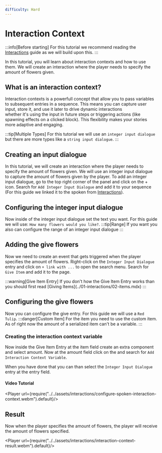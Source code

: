 ```yaml
---
difficulty: Hard
---
```



# Interaction Context
:::info[Before starting]
For this tutorial we recommend reading the [Interactions](./index.mdx) guide as we will build upon this.
:::

In this tutorial, you will learn about interaction contexts and how to use them. We will create an interaction where the player needs to specify the amount of flowers given.

## What is an interaction context?
Interaction contexts is a powerfull concept that allow you to pass variables to subsequent entries in a sequence. This means you can capture user input, store it, and use it later to drive dynamic interactions\
whether it's using the input in future steps or triggering actions (like spawning effects on a clicked block). This flexibility makes your stories more adaptive and engaging.

:::tip[Multiple Types]
For this tutorial we will use an `integer input dialogue` but there are more types like a `string input dialogue`.
:::

## Creating an input dialogue
In this tutorial, we will create an interaction where the player needs to specify the amount of flowers given. We will use an integer input dialogue to capture the amount of flowers given by the player.
To add an integer input dialogue, go to the top right corner of the panel and click on the + icon. Search for `Add Integer Input Dialogue` and add it to your sequence\
(For this guide we linked it to the spoken from [Interactions](./index.mdx)).
<EntrySearch entryName="integer_input_dialogue" />

## Configuring the integer input dialogue
Now inside of the integer input dialogue set the text you want. For this guide we will use: `How many flowers would you like?`. 
:::tip[Range]
If you want you also can configure the range of an integer input dialogue
:::

## Adding the give flowers
Now we need to create an event that gets triggered when the player specifies the amount of flowers. Right-click on the `Integer Input Dialogue` entry and click on `+ link with ...` to open the search menu. Search for `Give Item` and add it to the page.

<EntrySearch entryName="give_item" />
:::warning[Give Item Entry]
If you don't how the Give Item Entry works than you should first read [Giving Items](../01-interactions/02-items.mdx)
:::

## Configuring the give flowers
Now you can configure the give entry. For this guide we will use a `Red Tulip`.
:::danger[Custom Item]
For the item you need to use the custom item. As of right now the amount of a serialized item can't be a variable.
:::
### Creating the interaction context variable
Now inside the Give Item Entry at the item field create an extra component and select amount. Now at the amount field click on the <ActionButton button='dynamic-variable'/> and search for `Add Interaction Context Variable`.

<EntrySearch entryName="interaction_context_variable" />

When you have done that you can than select the `Integer Input Dialogue` entry at the entry field.
#### Video Tutorial
<Player url={require("../../assets/interactions/configure-spoken-interaction-context.webm").default}/>

## Result
Now when the player specifies the amount of flowers, the player will receive the amount of flowers specified.

<Player url={require("../../assets/interactions/interaction-context-result.webm").default}/>